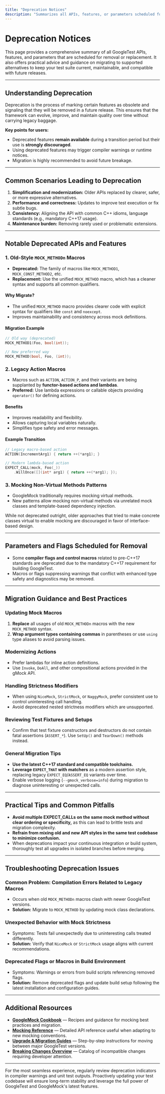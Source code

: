 ```yaml
---
title: "Deprecation Notices"
description: "Summarizes all APIs, features, or parameters scheduled for removal or replacement, with advice for migrating to supported alternatives."
---
```


# Deprecation Notices

This page provides a comprehensive summary of all GoogleTest APIs, features, and parameters that are scheduled for removal or replacement. It also offers practical advice and guidance on migrating to supported alternatives to keep your test suite current, maintainable, and compatible with future releases.

---

## Understanding Deprecation

Deprecation is the process of marking certain features as obsolete and signaling that they will be removed in a future release. This ensures that the framework can evolve, improve, and maintain quality over time without carrying legacy baggage.

**Key points for users:**

- Deprecated features **remain available** during a transition period but their use is **strongly discouraged**.
- Using deprecated features may trigger compiler warnings or runtime notices.
- Migration is highly recommended to avoid future breakage.

---

## Common Scenarios Leading to Deprecation

1. **Simplification and modernization:** Older APIs replaced by clearer, safer, or more expressive alternatives.
2. **Performance and correctness:** Updates to improve test execution or fix subtle bugs.
3. **Consistency:** Aligning the API with common C++ idioms, language standards (e.g., mandatory C++17 usage).
4. **Maintenance burden:** Removing rarely used or problematic extensions.

---

## Notable Deprecated APIs and Features

### 1. Old-Style `MOCK_METHODn` Macros

- **Deprecated:** The family of macros like `MOCK_METHOD1`, `MOCK_CONST_METHOD2`, etc.
- **Replacement:** Use the unified `MOCK_METHOD` macro, which has a cleaner syntax and supports all common qualifiers.


#### Why Migrate?
- The unified `MOCK_METHOD` macro provides clearer code with explicit syntax for qualifiers like `const` and `noexcept`.
- Improves maintainability and consistency across mock definitions.

#### Migration Example
```cpp
// Old way (deprecated)
MOCK_METHOD1(Foo, bool(int));

// New preferred way
MOCK_METHOD(bool, Foo, (int));
```

### 2. Legacy Action Macros

- Macros such as `ACTION`, `ACTION_P`, and their variants are being supplanted by **functor-based actions and lambdas**.
- **Preferred:** Use lambda expressions or callable objects providing `operator()` for defining actions.

#### Benefits
- Improves readability and flexibility.
- Allows capturing local variables naturally.
- Simplifies type safety and error messages.

#### Example Transition
```cpp
// Legacy macro-based action
ACTION(IncrementArg1) { return ++(*arg1); }

// Modern lambda-based action
EXPECT_CALL(mock, Foo(_))
    .WillOnce([](int* arg1) { return ++(*arg1); });
```

### 3. Mocking Non-Virtual Methods Patterns

- GoogleMock traditionally requires mocking virtual methods.
- New patterns allow mocking non-virtual methods via unrelated mock classes and template-based dependency injection.

While not deprecated outright, older approaches that tried to make concrete classes virtual to enable mocking are discouraged in favor of interface-based design.

---

## Parameters and Flags Scheduled for Removal

- Some **compiler flags and control macros** related to pre-C++17 standards are deprecated due to the mandatory C++17 requirement for building GoogleTest.
- Macros or flags suppressing warnings that conflict with enhanced type safety and diagnostics may be removed.

---

## Migration Guidance and Best Practices

### Updating Mock Macros

1. **Replace** all usages of old `MOCK_METHODn` macros with the new `MOCK_METHOD` syntax.
2. **Wrap argument types containing commas** in parentheses or use `using` type aliases to avoid parsing issues.

### Modernizing Actions

- Prefer lambdas for inline action definitions.
- Use `Invoke`, `DoAll`, and other compositional actions provided in the gMock API.

### Handling Strictness Modifiers

- When using `NiceMock`, `StrictMock`, or `NaggyMock`, prefer consistent use to control uninteresting call handling.
- Avoid deprecated nested strictness modifiers which are unsupported.

### Reviewing Test Fixtures and Setups

- Confirm that test fixture constructors and destructors do not contain fatal assertions (`ASSERT_*`). Use `SetUp()` and `TearDown()` methods instead.

### General Migration Tips

- **Use the latest C++17 standard and compatible toolchains.**
- **Leverage `EXPECT_THAT` with matchers** as a modern assertion style, replacing legacy `EXPECT_EQ`/`ASSERT_EQ` variants over time.
- Enable verbose logging (`--gmock_verbose=info`) during migration to diagnose uninteresting or unexpected calls.

---

## Practical Tips and Common Pitfalls

- **Avoid multiple EXPECT_CALLs on the same mock method without clear ordering or specificity,** as this can lead to brittle tests and migration complexity.
- **Refrain from mixing old and new API styles in the same test codebase to minimize confusion.**
- When deprecations impact your continuous integration or build system, thoroughly test all upgrades in isolated branches before merging.

---

## Troubleshooting Deprecation Issues

### Common Problem: Compilation Errors Related to Legacy Macros

- Occurs when old `MOCK_METHODn` macros clash with newer GoogleTest versions.
- **Solution:** Migrate to `MOCK_METHOD` by updating mock class declarations.

### Unexpected Behavior with Mock Strictness

- Symptoms: Tests fail unexpectedly due to uninteresting calls treated differently.
- **Solution:** Verify that `NiceMock` or `StrictMock` usage aligns with current recommendations.

### Deprecated Flags or Macros in Build Environment

- Symptoms: Warnings or errors from build scripts referencing removed flags.
- **Solution:** Remove deprecated flags and update build setup following the latest installation and configuration guides.

---

## Additional Resources

- **[GoogleMock Cookbook](https://google.github.io/googletest/gmock_cook_book.html)** — Recipes and guidance for mocking best practices and migration.
- **[Mocking Reference](../reference/mocking.md)** — Detailed API reference useful when adapting to new mocking conventions.
- **[Upgrade & Migration Guides](../changelog/migrations-upgrades/upgrade-migration-guides)** — Step-by-step instructions for moving between major GoogleTest versions.
- **[Breaking Changes Overview](../changelog/migrations-upgrades/breaking-changes)** — Catalog of incompatible changes requiring developer attention.

---

For the most seamless experience, regularly review deprecation indicators in compiler warnings and unit test outputs. Proactively updating your test codebase will ensure long-term stability and leverage the full power of GoogleTest and GoogleMock's latest features.